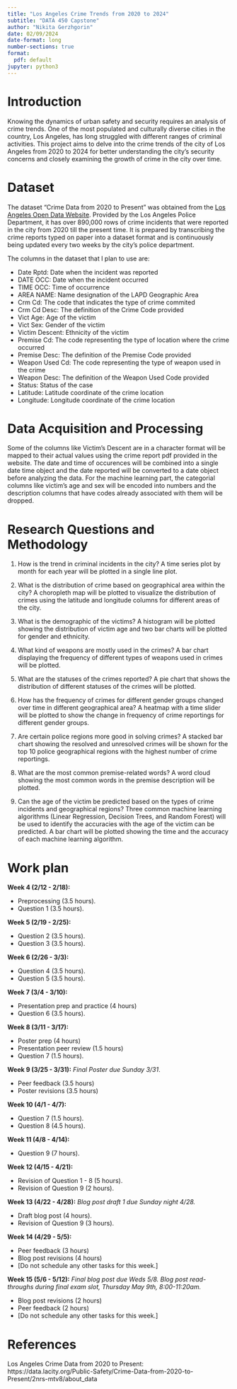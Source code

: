 ```yaml
---
title: "Los Angeles Crime Trends from 2020 to 2024"
subtitle: "DATA 450 Capstone"
author: "Nikita Gerzhgorin"
date: 02/09/2024
date-format: long
number-sections: true
format:
  pdf: default
jupyter: python3
---
```


# Introduction

Knowing the dynamics of urban safety and security requires an analysis of crime trends. One of the most populated and culturally diverse cities in the country, Los Angeles, has long struggled with different ranges of criminal activities. This project aims to delve into the crime trends of the city of Los Angeles from 2020 to 2024 for better understanding the city's security concerns and closely examining the growth of crime in the city over time. 


# Dataset

The dataset "Crime Data from 2020 to Present" was obtained from the [Los Angeles Open Data Website](https://data.lacity.org/Public-Safety/Crime-Data-from-2020-to-Present/2nrs-mtv8/about_data). Provided by the Los Angeles Police Department, it has over 890,000 rows of crime incidents that were reported in the city from 2020 till the present time. It is prepared by transcribing the crime reports typed on paper into a dataset format and is continuously being updated every two weeks by the city's police department. 

The columns in the dataset that I plan to use are:

* Date Rptd: Date when the incident was reported 
* DATE OCC: Date when the incident occurred
* TIME OCC: Time of occurrence
* AREA NAME: Name designation of the LAPD Geographic Area
* Crm Cd:  The code that indicates the type of crime commited
* Crm Cd Desc: The definition of the Crime Code provided
* Vict Age: Age of the victim
* Vict Sex: Gender of the victim
* Victim Descent: Ethnicity of the victim
* Premise Cd: The code representing the type of location where the crime occurred
* Premise Desc: The definition of the Premise Code provided
* Weapon Used Cd: The code representing the type of weapon used in the crime
* Weapon Desc: The definition of the Weapon Used Code provided
* Status: Status of the case
* Latitude: Latitude coordinate of the crime location
* Longitude: Longitude coordinate of the crime location


# Data Acquisition and Processing

Some of the columns like Victim's Descent are in a character format will be mapped to their actual values 
using the crime report pdf provided in the website. The date and time of occurences will be combined into a single
date time object and the date reported will be converted to a date object before analyzing the data. For the machine learning part, the categorial columns like victim's age and sex will be encoded into numbers and 
the description columns that have codes already associated with them will be dropped.

# Research Questions and Methodology


1. How is the trend in criminal incidents in the city? A time series plot by month for each year will 
be plotted in a single line plot. 

2. What is the distribution of crime based on geographical area within the city? A choropleth map will be plotted
to visualize the distribution of crimes using the latitude and longitude columns for different areas of the city.

3. What is the demographic of the victims? A histogram will be plotted showing the distribution of victim age and 
two bar charts will be plotted for gender and ethnicity.

4. What kind of weapons are mostly used in the crimes? A bar chart displaying the frequency of different 
types of weapons used in crimes will be plotted.

5. What are the statuses of the crimes reported? A pie chart that shows the distribution of different statuses
of the crimes will be plotted.

6. How has the frequency of crimes for different gender groups changed over time in different geographical area? A heatmap with a time slider will be plotted to show the change in frequency of crime reportings for different gender groups.

7. Are certain police regions more good in solving crimes? A stacked bar chart showing the resolved and unresolved
crimes will be shown for the top 10 police geographical regions with the highest number of crime reportings.

8. What are the most common premise-related words? A word cloud showing the most common words in the premise description will be plotted.

9. Can the age of the victim be predicted based on the types of crime incidents and geographical regions?
Three common machine learning algorithms (Linear Regression, Decision Trees, and Random Forest) will be used to identify the accuracies with the age of the victim can be predicted. A bar chart will be plotted showing the time and the accuracy of each machine learning algorithm.

# Work plan

**Week 4 (2/12 - 2/18):**

* Preprocessing (3.5 hours).
* Question 1 (3.5 hours).

**Week 5 (2/19 - 2/25):**

* Question 2 (3.5 hours).
* Question 3 (3.5 hours).


**Week 6 (2/26 - 3/3):**

* Question 4 (3.5 hours).
* Question 5 (3.5 hours).

**Week 7 (3/4 - 3/10):**

* Presentation prep and practice (4 hours)
* Question 6 (3.5 hours).


**Week 8 (3/11 - 3/17):** 

* Poster prep (4 hours)
* Presentation peer review (1.5 hours)
* Question 7 (1.5 hours).

**Week 9 (3/25 - 3/31):** *Final Poster due Sunday 3/31*.

* Peer feedback (3.5 hours)
* Poster revisions (3.5 hours)

**Week 10 (4/1 - 4/7):** 

* Question 7 (1.5 hours).
* Question 8 (4.5 hours).

**Week 11 (4/8 - 4/14):**

* Question 9 (7 hours).

**Week 12 (4/15 - 4/21):**

* Revision of Question 1 - 8 (5 hours).
* Revision of Question 9 (2 hours).

**Week 13 (4/22 - 4/28):** *Blog post draft 1 due Sunday night 4/28.*

* Draft blog post (4 hours).
* Revision of Question 9 (3 hours).


**Week 14 (4/29 - 5/5):**

* Peer feedback (3 hours)
* Blog post revisions (4 hours)
* [Do not schedule any other tasks for this week.]

**Week 15 (5/6 - 5/12):**  *Final blog post due Weds 5/8. Blog post read-throughs during final exam slot, Thursday May 9th, 8:00-11:20am.*

* Blog post revisions (2 hours)
* Peer feedback (2 hours)
* [Do not schedule any other tasks for this week.]

# References

Los Angeles Crime Data from 2020 to Present: https://data.lacity.org/Public-Safety/Crime-Data-from-2020-to-Present/2nrs-mtv8/about_data